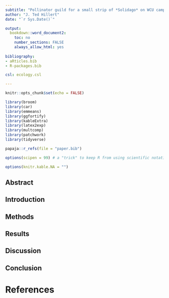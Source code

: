 ```yaml
---
subtitle: "Pollinator guild for a small strip of *Solidago* on WCU campus"
author: "J. Ted Hillert"
date: "`r Sys.Date()`"

output:
  bookdown::word_document2:
    toc: no
    number_sections: FALSE
    always_allow_html: yes
    
bibliography:
- aRticles.bib
- R-packages.bib

csl: ecology.csl

---
```


```r


knitr::opts_chunk$set(echo = FALSE)

library(broom)
library(car)
library(emmeans)
library(ggfortify)
library(kableExtra)
library(latex2exp)
library(multcomp)
library(patchwork)
library(tidyverse)

papaja::r_refs(file = "paper.bib")

options(scipen = 99) # a "trick" to keep R from using scientific notation.

options(knitr.kable.NA = "")


```


## Abstract


## Introduction


## Methods


## Results


## Discussion


## Conclusion


\newpage


# References






















